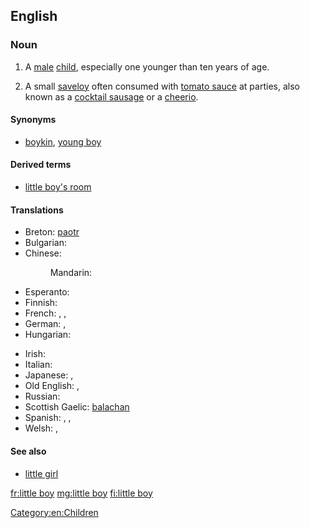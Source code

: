 ==English==

===Noun===
{{en-noun|head=[[little]] [[boy]]}}

# A [[male]] [[child]], especially one younger than ten years of age.
# {{context|NZ|lang=en}} A small [[saveloy]] often consumed with [[tomato sauce]] at parties, also known as a [[cocktail sausage]] or a [[cheerio]].

====Synonyms====
* {{sense|male child}} [[boykin]], [[young boy]]

====Derived terms====
* [[little boy's room]]

====Translations====
{{trans-top|a diminutive male child}}
* Breton: [[paotr]] {{m}}
* Bulgarian: {{t+|bg|момченце|n|tr=momčence}}
* Chinese:
*: Mandarin: {{t|cmn|小男孩|tr=xiǎonánhái|sc=Hani}}
* Esperanto: {{t|eo|knabeto}}
* Finnish: {{t+|fi|pikkupoika}}
* French: {{t+|fr|garçonnet|m}}, {{t+|fr|petit|m}}, {{t+|fr|gamin|m}}
* German: {{t|de|Knäbchen|n}}, {{t|de|Knäblein|n}}
* Hungarian: {{t+|hu|kisfiú}}
{{trans-mid}}
* Irish: {{t+|ga|buachaill|m}}
* Italian: {{t+|it|bambino|m}}
* Japanese: {{t+|ja|男の子|tr=おとこのこ, otoko no ko}}, {{t+|ja|男児|tr=だんじ, danji}}
* Old English: {{t|ang|cnafa|m}}, {{t|ang|cniht|m}}
* Russian: {{t+|ru|мальчик|m|tr=málʹčik|sc=Cyrl}}
* Scottish Gaelic: [[balachan]] {{m}}
* Spanish: {{t+|es|niño|m}}, {{t|es|chiquito|m}}, {{t|es|chiquitin|m}}
* Welsh: {{t|cy|bachgennyn|m}}, {{t|cy|bachgenyn|m}}
{{trans-bottom}}

====See also====
* [[little girl]]

[[Category:en:Children]]

[[fr:little boy]]
[[mg:little boy]]
[[fi:little boy]]